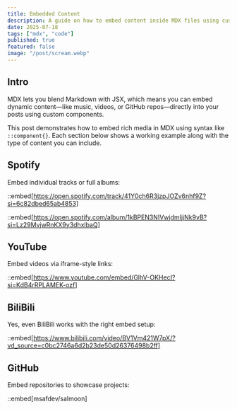 ```yaml
---
title: Embedded Content
description: A guide on how to embed content inside MDX files using custom styles.
date: 2025-07-18
tags: ["mdx", "code"]
published: true
featured: false
image: "/post/scream.webp"
---
```


## Intro

MDX lets you blend Markdown with JSX, which means you can embed dynamic content—like music, videos, or GitHub repos—directly into your posts using custom components.

This post demonstrates how to embed rich media in MDX using syntax like `::component{}`. Each section below shows a working example along with the type of content you can include.

## Spotify

Embed individual tracks or full albums:

::embed[https://open.spotify.com/track/41Y0ch6R3jzpJOZv6nhf9Z?si=6c82dbed65ab4853]

::embed[https://open.spotify.com/album/1kBPEN3NIVwjdmIjjNk9vB?si=Lz29MvjwRnKX9y3dhxlbaQ]

## YouTube

Embed videos via iframe-style links:

::embed[https://www.youtube.com/embed/GlhV-OKHecI?si=KdB4rRPLAMEK-ozf]

## BiliBili

Yes, even BiliBili works with the right embed setup:

::embed[https://www.bilibili.com/video/BV1Vm421W7pX/?vd_source=c0bc2746a6d2b23de50d26376498b2ff]

## GitHub

Embed repositories to showcase projects:

::embed[msafdev/salmoon]
